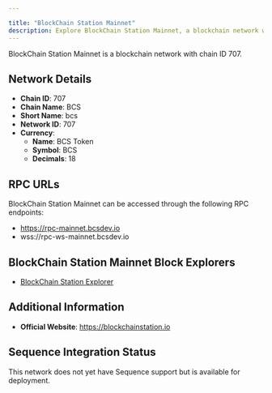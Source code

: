 ```yaml
---

title: "BlockChain Station Mainnet"
description: Explore BlockChain Station Mainnet, a blockchain network with chain ID 707. Learn about its native currency, BCS Token, and how to interact with the network.
---
```




BlockChain Station Mainnet is a blockchain network with chain ID 707.

## Network Details

- **Chain ID**: 707
- **Chain Name**: BCS
- **Short Name**: bcs
- **Network ID**: 707
- **Currency**: 
  - **Name**: BCS Token
  - **Symbol**: BCS
  - **Decimals**: 18

## RPC URLs

BlockChain Station Mainnet can be accessed through the following RPC endpoints:

- https://rpc-mainnet.bcsdev.io
- wss://rpc-ws-mainnet.bcsdev.io

## BlockChain Station Mainnet Block Explorers

- [BlockChain Station Explorer](https://explorer.bcsdev.io)

## Additional Information

- **Official Website**: https://blockchainstation.io

## Sequence Integration Status

This network does not yet have Sequence support but is available for deployment.
